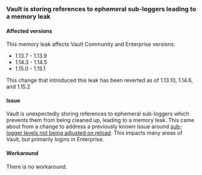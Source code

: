 ### Vault is storing references to ephemeral sub-loggers leading to a memory leak

#### Affected versions

This memory leak affects Vault Community and Enterprise versions:

- 1.13.7 - 1.13.9
- 1.14.3 - 1.14.5
- 1.15.0 - 1.15.1

This change that introduced this leak has been reverted as of 1.13.10, 1.14.6, and 1.15.2

#### Issue
Vault is unexpectedly storing references to ephemeral sub-loggers which prevents them from being cleaned up, leading to
a memory leak. This came about from a change to address a previously known issue around [sub-logger levels not being adjusted
on reload](/vault/docs/upgrading/upgrade-to-1.15.x#sublogger-levels-unchanged-on-reload).
This impacts many areas of Vault, but primarily logins in Enterprise.

#### Workaround
There is no workaround.
